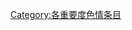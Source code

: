 {{catmore1|[[Wikipedia:色情专题|Wikipedia:色情专题]]}}
{{cat importance | topic=色情 | importance=极高}}
{{Articles by Importance|topic=色情}}
{{CategoryTOC}}
[[Category:各重要度色情条目|Category:各重要度色情条目]]